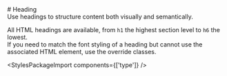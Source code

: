 
<Meta of={HeadingStories} />

<div className="docs-title">
  # Heading

  <nav>
    <link-design of={JSON.stringify(HeadingStories)}></link-design>
  </nav>
</div>

<div className="lead">Use headings to structure content both visually and semantically.</div>

All HTML headings are available, from `h1` the highest section level to `h6` the lowest.<br/>
If you need to match the font styling of a heading but cannot use the associated HTML element,
use the override classes.

<Canvas sourceState="shown" of={HeadingStories.Default} />
<div className="hide-col-default">
  <Controls of={HeadingStories.Default} />
</div>

<StylesPackageImport components={['type']} />
